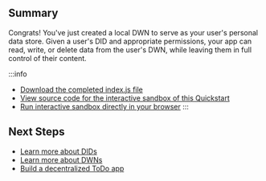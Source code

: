 <section class="docs-section">

## Summary

Congrats! You've just created a local DWN to serve as your user's
personal data store. Given a user's DID and appropriate permissions, your app can read, write, or delete data from the user's DWN, while
leaving them in full control of their content.

:::info
* [Download the completed index.js file](/files/index.txt)
* [View source code for the interactive sandbox of this Quickstart](https://raw.githubusercontent.com/TBD54566975/developer.tbd.website/examples/web5-quickstart-widgets)
* [Run interactive sandbox directly in your browser](https://moonlit-centaur-0d7b4f.netlify.app/)
:::


## Next Steps

* [Learn more about DIDs](/docs/web5/learn/decentralized-identifiers)
* [Learn more about DWNs](/docs/web5/learn/decentralized-web-nodes)
* [Build a decentralized ToDo app](/docs/web5/build/apps/todo-app-tutorial) 

</section>